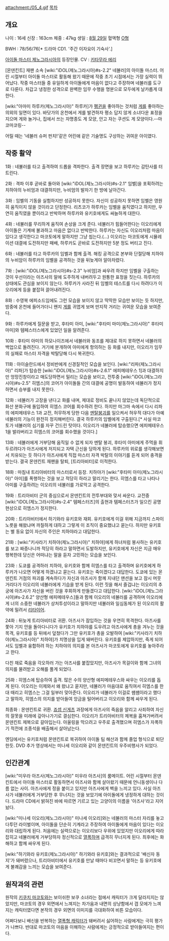 attachment:/05_4.gif
[[목차]]
== 개요 ==

나이 : 16세
신장 : 163cm
체중 : 47kg
생일 : [[8월 29일]]
혈액형 [[O형]]

BWH : 78/56/76[* 드라마 CD1. '주간 이자요이 기숙사'.]

[[아이돌 마스터 제노그라시아]]의 등장인물.  CV : [[키타무라 에리]]

[몬덴킨트] 재팬 소속 [wiki:"iDOL(제노그라시아)#s-2.2" 네뷸러]의 아이돌 마스터. 어린 시절부터 아이돌 마스터로 활동해 왔기 때문에 작중 초기 시점에서는 가장 실력이 뛰어났다. 작중 마스터들 중 유일하게 아이돌에게 마음이 없다고 주장하며 네뷸러를 도구로 다룬다. 차갑고 냉정한 성격으로 완벽한 임무 수행을 명분으로 모두에게 날카롭게 대한다.

[wiki:"아마미 하루카(제노그라시아)" 하루카]가 [[펭귄]]을 좋아하는 것처럼 [[게]]를 좋아하는 의외의 일면이 있다. 바닷가의 온천에서 게를 발견하자 평소 답지 않게 소녀다운 표정을 지으며 게와 놀거나, 집에서 쓰는 자명종도 게 모양, 안고 자는 쿠션도 게 모양이다.--마코마코링--

어릴 때는 '네뷸러 슈퍼 펀치!'같은 어린애 같은 기술명도 구상하는 귀여운 아이였다.

== 작중 활약 ==
1화 : 네뷸러를 타고 출격하여 드롭을 격파한다. 출격 장면을 보고 하루카는 감탄사를 터트린다.

2화 : 격파 이후 곧바로 돌아와 [wiki:"iDOL(제노그라시아)#s-2.1" 임벨]을 포획하려는 치하야의 누비엄과 대결하지만, 누비엄의 발차기 한 방에 날아간다.

3화 : 임벨의 기동을 실험하지만 성공하지 못한다. 자신이 성공하지 못하면 임벨은 영원히 움직이지 않을 것이라고 단정한다. 리츠코가 하루카는 임벨을 움직였다고 하지만, 우연히 움직였을 뿐이라고 반박하며 하루카와 유키호에게도 싸늘하게 대한다.

4화 : 네뷸러를 무리하게 움직여 손상을 크게 준다. 네뷸러가 힘들어한다는 이오리에게 아이돌은 기계에 불과하고 마음은 없다고 반박한다. 하루카는 자신도 이오리처럼 마음이 있다고 생각한다고 마코토에게 말하지만 그냥 씹는다.(...) 이오리는 마코토에게 시뮬레이션 대결에 도전하지만 패배, 하루카도 곧바로 도전하지만 5분 정도 버티고 진다.

6화 : 네뷸러를 타고 하루카의 임벨과 함께 출격. 해킹 공격으로 본부와 단절당해 치하야의 누비암이 하루카의 임벨을 공격하는 것을 뒤늦게야 알아차렸다.

7화 : [wiki:"iDOL(제노그라시아)#s-2.3" 누비엄]과 싸우려 하지만 임벨을 구출하는 것이 우선이라는 아즈사의 말에 도주하게 내버려두고 원통한 표정을 짓는다. 하루카의 상태에도 관심을 보이지 않는다. 하루카가 사라진 뒤 임벨의 테스트를 다시 하려다가 이오리에게 등을 붙잡혀 끌어내려진다.

8화 : 수영복 에피소드임에도 그런 모습을 보이지 않고 딱딱한 모습만 보이는 듯 하지만, 밤중에 온천에 들어가더니 왠지 [[게]]를 귀엽게 보며 만지작 거리는 귀여운 모습을 보여준다.

9화 : 하루카에게 질문을 받고, 후타미 아미, [wiki:"후타미 마미(제노그라시아)" 후타미 마미]와 템페스터스에게 있었던 일을 알려준다.

10화 : 후타미 아미의 하모나이즈에서 네뷸러와 동조를 제대로 하지 못하면서 네뷸러의 백업으로 돌려진다. 거기에 분개하여 아미에게 항의하는 등 화를 내지만, 이오리가 임무의 실패로 마스터 자격을 박탈당해 다시 복귀한다.

11화 : 아이슬란드에서 정비반에게 신경질적인 모습을 보인다. [wiki:"리파(제노그라시아)" 리파]가 탑승한 [wiki:"iDOL(제노그라시아)#s-2.6.1" 에피메테우스 1]과 대결하지만 엉망진창이라고 매도당하면서 밀리는 모습을 보이고, 전투중 [wiki:"iDOL(제노그라시아)#s-2.5" 히엠스]의 코어가 아이돌들 간의 대결에 공명이 발동하여 네뷸러가 정지하면서 승부를 내지 못한다.

12화 : 네뷸러가 고장을 낸다고 화를 내며, 제대로 정비도 끝나지 않았는데 독단적으로 화산 분화구에 돌입하여 히엠스 코어를 회수하려 한다. 하지만 마그마 속에서 다시 리파의 에피메테우스 1과 교전, 허무하게 당한 다음 [[멘탈붕괴]]를 일으켜서 허우적 대다가 아예 네뷸러의 기능이 완전히 정지해버린다. 결국 하루카의 임벨에게 구출된다.[* 사실 마코토가 네뷸러의 심기를 자꾸 건드린 탓이다. 이오리가 네뷸러에 탑승했으면 에피메테우스 1을 발라버리고 히엠스의 코어를 회수했을 것이다.] 

13화 : 네뷸러에게 거부당해 움직일 수 없게 되자 멘탈 붕괴, 후타미 아미에게 주먹을 휘두르려다가 아즈사에게 저지되고 자택 근신을 당하게 된다. 하루카의 위로를 생각해보면서 치유되는 듯 하다가 아즈사에게 직접 마스터 자격 박탈의 이야기를 듣게 되어 충격을 받는다. 결국 몬덴킨트 재팬을 탈퇴, [트리아비터]로 이적한다.

18화 : 마침내 트리아비터의 마스터로서 등장. 치하야가 [wiki:"후타미 아미(제노그라시아)" 아미]를 폭행하는 것을 보고 적당히 하라고 말리기는 한다. 히엠스를 타고 나타나 아미를 구출하려는 이오리의 네뷸러를 가로막고 공격한다.

19화 : 트리아비터 군의 중심으로서 몬덴킨트의 전투부대와 맞서 싸운다. 교전중 [wiki:"iDOL(제노그라시아)#s-2.4" 템페스터즈]의 출현과 템페스터즈가 일으킨 공명 현상으로 히엠스가 정지한다.

20화 : 트리아비터에서 하기와라 유키호와 재회. 유키호에게 이걸 위해 지금까지 스파이 노릇을 해왔냐며 까칠하게 대하고 그렇게 이 조직이 중요했냐고 묻는다. 하지만 유키호는 별 동요 없이 자신의 주인은 치하야라고 대답한다.

21화 : [wiki:"키사라기 치하야(제노그라시아)" 치하야]에게 하녀처럼 봉사하는 유키호를 보고 짜증나니까 적당히 하라고 말하면서 도발하지만, 유키호에게 자신은 지금 매우 행복한데 당신은 어떠냐는 말을 듣자 고민하는 모습을 보인다.

23화 : 도쿄를 공격하러 치하야, 유키호와 함께 히엠스를 타고 출격하며 유키호에게 하루카가 나오면 어떻게 하겠냐고 묻는다. 유키호는 죽이겠다고 대답한다. 도쿄에 있는 몬덴킨트 거점의 파괴를 계속하다가 자신과 아즈사가 함께 지내던 맨션을 보고 잠시 머뭇거리다가 이오리의 네뷸러에게 기습을 받게 된다. 이런 짓을 해서 즐겁냐는 이오리의 추궁에 아즈사가 자신을 버린 것을 후회하게 만들겠다고 대답한다. [wiki:"iDOL(제노그라시아)#s-2.6.2" 양산형 에피메테우스]들과 함께 이오리의 네뷸러를 공격하며 이오리에게 너의 소중한 네뷸러가 상처투성이라고 말하지만 네뷸러와 일심동체가 된 이오리의 활약에 밀려서 [[리타이어]].

24화 : 뒤늦게 트리아비터로 귀환. 아즈사가 잠입하는 것을 우연히 목격한다. 아즈사를 쫓아 기지 안을 돌아다니다가 유키호가 치하야를 도우려고 아즈사에게 총을 겨누는 것을 목격, 유키호를 등 뒤에서 덮쳤다가 그만 유키호가 총을 오발하여 [wiki:"키사라기 치하야(제노그라시아)" 치하야]가 치명상을 입게 돼버린다. 유키호를 제압하지만, 죽게 되어서도 임벨과 융합하려 하는 치하야의 의지를 본 아즈사가 마코토에게 유키호를 놓아주라고 한다.

다친 채로 죽음을 각오하러 가는 아즈사를 붙잡았지만, 아즈사가 목걸이와 함께 그녀의 의지를 물려받고 오해를 풀게 되었다.

25화 : 히엠스에 탑승하여 출격. 많은 수의 양산형 에피메테우스와 싸우는 이오리를 돕게 된다. 이오리는 이제와서 왜 왔냐고 묻지만, 네뷸러가 마음대로 움직여서 히엠스를 한 대 때리고 히엠스는 그걸 일부러 맞아준다. 이오리가 네뷸러가 이걸로 쌤쌤이라고 했다고 말하자, 히엠스의 의지를 받아들여 앙금을 털어버리고 이오리와 함께 싸우게 된다.

최종화 : 몬덴킨트로 귀환. [[죠셉 신게츠]] 과장에게 아즈사의 죽음을 알리고 사죄하여 자신의 잘못을 미래에 갚아나가기로 결심한다. 이오리가 트리아비터의 제복을 훔쳐가버려서 몬덴킨트 제복으로 갈아입는다. 아울링을 막으려고 우주로 출격했으며 히엠스가 자폭하기 적전에 조종석을 배출해서 살아남는다. 

엔딩에서는 유키호처럼 몬덴킨트로 복귀하여 아이돌 팀 해산과 함께 졸업 형식으로 퇴단한듯. DVD 추가 영상에서는 미나세 이오리와 같이 몬덴킨트의 우주비행사가 되었다.

== 인간관계 ==
[wiki:"미우라 아즈사(제노그라시아)" 미우라 아즈사]의 룸메이트. 어린 시절부터 몬덴킨트에서 아이돌 마스터로 활동하면서 아즈사와 함께 살아왔기 때문에 언니동생이나 다름 없는 사이. 아즈사에게 정을 붙이고 있지만 아즈사에게 벽을 느끼고 있다. 사실 아즈사가 네뷸러에게 거부당한 후 무너지는 것을 보았기에 아이돌에게 냉정하게 대하는 것이다. 드라마 CD에서 밝혀진 바에 따르면 기르고 있는 고양이의 이름을 '아즈사'라고 지어놨다.

[wiki:"미나세 이오리(제노그라시아)" 미나세 이오리]와는 네뷸러의 마스터 자리를 놓고 다투던 라이벌이며, 아이돌을 단순히 기계라고 주장하여 아이돌에게 마음이 있다는 이오리와 대립하게 된다. 처음에는 실력으로는 이오리보다 우위에 있었지만 이오리에게 따라잡히고 네뷸러에게 거부당하자 정신적으로 [[열폭]]하며 급격히 무너지게 된다. 최후에는 화해하고 함께 싸우게 된다.

[wiki:"하기와라 유키호(제노그라시아)" 하기와라 유키호]와는 결과적으로 '배신자 동지'가 돼버렸으나, 트리아비터에서 유키호를 만날 때마다 비꼬면서 말하는 등 유키호에게 불쾌감을 느끼는 모습을 보여준다.

== 원작과의 관련 ==
원작의 [[키쿠치 마코토]]와는 보이쉬한 보쿠 소녀라는 점에서 캐릭터가 크게 달라지지는 않았지만, 마코토의 경우 외면에서 느껴지는 차가움과 내면의 상냥함에서 갭 모에가 느껴지는 캐릭터였다면 본작의 경우 외면의 이미지를 극대화하여 비튼 모습이다.

어쩌다보니 배신을 반복하는 [[열폭형 캐릭터]]가 돼버려서 싫어하는 사람에게는 극히 평가가 나쁘다. 반대로 마코토의 마음을 이해하는 사람에게는 긍정적으로 받아들여지는 편이다.

